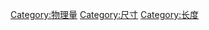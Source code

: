 {{Commonscat|Area}}

[[Category:物理量|Category:物理量]]
[[Category:尺寸|Category:尺寸]]
[[Category:长度|Category:长度]]